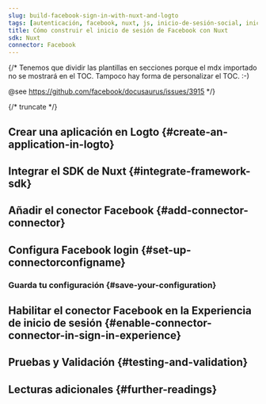 ```yaml
---
slug: build-facebook-sign-in-with-nuxt-and-logto
tags: [autenticación, facebook, nuxt, js, inicio-de-sesión-social, inicio-de-sesión, login]
title: Cómo construir el inicio de sesión de Facebook con Nuxt
sdk: Nuxt
connector: Facebook
---
```


{/*
  Tenemos que dividir las plantillas en secciones porque el mdx importado no se mostrará en el TOC.
  Tampoco hay forma de personalizar el TOC. :-)

  @see https://github.com/facebook/docusaurus/issues/3915
*/}




{/* truncate */}

<Intro connector={connector} sdk="Nuxt" link="https://nuxt.com" />

## Crear una aplicación en Logto \{#create-an-application-in-logto}

<CreateApplication type="Web tradicional" framework="Nuxt" />

## Integrar el SDK de Nuxt \{#integrate-framework-sdk}

<IntegrateSdk />

## Añadir el conector Facebook \{#add-connector-connector}

<AddSocialConnector connector={connector} framework="Nuxt" />

## Configura Facebook login \{#set-up-connectorconfigname}

<ConnectorGuide />

### Guarda tu configuración \{#save-your-configuration}

<SaveYourConfiguration connector={connector} />

## Habilitar el conector Facebook en la Experiencia de inicio de sesión \{#enable-connector-connector-in-sign-in-experience}

<EnableSocialConnector connector={connector} />

## Pruebas y Validación \{#testing-and-validation}

<TestingAndValidation connector={connector} sdk="Nuxt" />

## Lecturas adicionales \{#further-readings}

<FurtherReadings />
